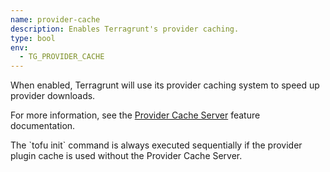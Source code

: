 ```yaml
---
name: provider-cache
description: Enables Terragrunt's provider caching.
type: bool
env:
  - TG_PROVIDER_CACHE
---
```



When enabled, Terragrunt will use its provider caching system to speed up provider downloads.

For more information, see the [Provider Cache Server](/docs/features/provider-cache-server) feature documentation.

<Aside type="note">
The `tofu init` command is always executed sequentially if the provider plugin cache is used without the Provider Cache Server.
</Aside>
